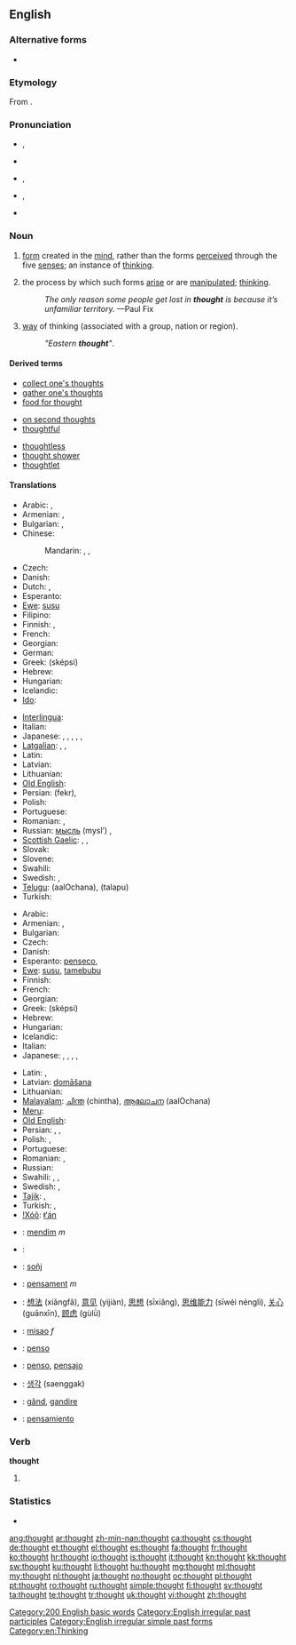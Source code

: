 ==English==

===Alternative forms===
* {{l|en|thowt}} {{qualifier|archaic}}

===Etymology===
From {{etyl|ang}} {{term|þoht|þōht|lang=ang|sc=unicode}}.

===Pronunciation===
* {{a|UK}} {{IPA|/θɔːt/}}, {{SAMPA|/TO:t/}}
* {{rhymes|ɔːt}}
* {{a|US}} {{IPA|/θɔt/}}, {{SAMPA|/TOt/}}
* {{a|cot-caught|Northern Cities Vowel Shift}} {{IPA|/θɑt/}}, {{SAMPA|/TAt/}}
* {{audio|en-us-thought.ogg|Audio (US)}}

===Noun===
{{wikipedia}}
{{en-noun}}

# [[form]] created in the [[mind]], rather than the forms [[perceived]] through the five [[sense]]s; an instance of [[think]]ing.
# {{uncountable}} the process by which such forms [[arise]] or are [[manipulated]]; [[think]]ing.
#: ''The only reason some people get lost in '''thought''' is because it’s unfamiliar territory.'' —Paul Fix
# [[way]] of thinking (associated with a group, nation or region).
#: ''"Eastern '''thought'''"''.

====Derived terms====
{{rel-top3|Terms derived from the noun "thought"}}
* [[collect one's thoughts]]
* [[gather one's thoughts]]
* [[food for thought]]
{{rel-mid3}}
* [[on second thoughts]]
* [[thoughtful]]
{{rel-mid3}}
* [[thoughtless]]
* [[thought shower]]
* [[thoughtlet]]
{{rel-bottom}}

====Translations====
{{trans-top|an idea}}
* Arabic: {{t|ar|فكر|m|tr=fikr|sc=Arab}}, {{t|ar|فكرة|f|tr=fíkra|sc=Arab}}
* Armenian: {{t-|hy|միտք|tr=mitk’}}, {{t|hy|գաղափար|tr=gaġap’ar}}
* Bulgarian: {{t+|bg|мисъл|f|tr=misl}}, {{t+|bg|идея|f|tr=ideja}}
* Chinese:
*: Mandarin: {{t|zh|思想|tr=sīxiǎng|sc=Hani}}, {{t|zh|思維|sc=Hani}}, {{t|zh|思维|tr=sīwéi|sc=Hani}}
* Czech: {{t-|cs|myšlenka|f}}
* Danish: {{t-|da|tanke|c}}
* Dutch: {{t+|nl|gedachte|f}}, {{t+|nl|idee|n}}
* Esperanto: {{t-|eo|penso|xs=Esperanto}}
* [[Ewe]]: [[susu]]
* Filipino: {{tø|fil|pag-iisip}}
* Finnish: {{t+|fi|ajatus}}, {{t+|fi|idea}}
* French: {{t+|fr|idée|f}}
* Georgian: {{t|ka|აზრი|sc=Geor}}
* German: {{t+|de|Gedanke|m}}
* Greek: {{t+|el|σκέψη|f}} (sképsi)
* Hebrew: {{t+|he|מחשבה|f|tr=makhshavá}}
* Hungarian: {{t+|hu|gondolat}}
* Icelandic: {{t+|is|hugmynd|f}}
* [[Ido]]: {{t+|io|penso|xs=Ido}}
{{trans-mid}}
* [[Interlingua]]: {{t|ia|pensata}}
* Italian: {{t+|it|idea|f}}
* Japanese: {{t-|ja|考え|tr=kangae}}, {{t+|ja|意見|tr=iken}}, {{t+|ja|考慮|tr=kōryo}}, {{t|ja|思考|tr=shikō}}, {{t|ja|思索|tr=shisaku}}, {{t+|ja|意図|tr=ito}}
* [[Latgalian]]: {{tø|ltg|guods|m}}, {{tø|ltg|dūms|m}}, {{tø|ltg|īguoda|f}}
* Latin: {{t|la|idea}}
* Latvian: {{t-|lv|doma|f|xs=Latvian}}
* Lithuanian: {{t+|lt|mintis|f|xs=Lithuanian}}
* [[Old English]]: {{t-|ang|gehygd|n|alt=ġehyġd|xs=Old English}}
* Persian: {{fa-Arab|[[فکر]]}} (fekr),  {{t|fa|ایده|xs=Persian}}
* Polish: {{t+|pl|myśl|f}}
* Portuguese: {{t+|pt|pensamento|m}}
* Romanian: {{t|ro|gând|n}}, {{t|ro|cuget|n}}
* Russian: [[мысль]] (mysl’) {{f}}, {{t|ru|мысль|f|tr=mysl’|sc=Cyrl}}
* [[Scottish Gaelic]]: {{t-|gd|beachd|m|xs=Scottish Gaelic}},  {{t-|gd|dùil|f|xs=Scottish Gaelic}}, {{t-|gd|smaoin|f|xs=Scottish Gaelic}}
* Slovak: {{t-|sk|myšlienka|f}}
* Slovene: {{t+|sl|misel|f}}
* Swahili: {{t+|sw|dhana|xs=Swahili}}
* Swedish: {{t+|sv|idé}}, {{t+|sv|tanke}}
* [[Telugu]]: {{t|te|ఆలోచన}} (aalOchana), {{t|te|తలపు}} (talapu)
* Turkish: {{t+|tr|düşünce}}
{{trans-bottom}}

{{trans-top|the state or condition of thinking}}
* Arabic: {{t|ar|فكر|f}}
* Armenian: {{t|hy|մտորում|tr=mtorum}}, {{t|hy|մտածմունք|tr=mtaçmunk’}}
* Bulgarian: {{t+|bg|размисъл|m|tr=razmisl}}
* Czech: {{t-|cs|myšlení|n}}
* Danish: {{t|da|tankevirksomhed|c}}
* Esperanto: [[penseco]], {{t|eo|pensado}}
* [[Ewe]]: [[susu]], [[tamebubu]]
* Finnish: {{t-|fi|ajattelu}}
* French: {{t+|fr|pensée|f}}
* Georgian: {{t|ka|ფიქრი|sc=Geor}}
* Greek: {{t+|el|σκέψη|f}} (sképsi)
* Hebrew: {{t-|he|מחשבות|tr=makhshavót}} {{f|p}}
* Hungarian: {{t+|hu|gondolkodás}}
* Icelandic: {{t+|is|hugsun|f}}
* Italian: {{t+|it|pensiero|m}}
* Japanese: {{t+|ja|考慮|tr=kōryo}}, {{t|ja|思考|tr=shikō}}, {{t|ja|思考力|tr=shikōryoku}}, {{t|ja|思索|tr=shisaku}}, {{t-|ja|考え|tr=kangae}}
{{trans-mid}}
* Latin: {{t|la|cogitatio|f}}, {{t|la|putatio|f}}
* Latvian: [[domāšana]] {{f}}
* Lithuanian: {{t+|lt|mąstymas|m|xs=Lithuanian}}
* [[Malayalam]]: [[ചിന്ത]] (chintha), [[ആലോചന]] (aalOchana)
* [[Meru]]: {{tø|mer|mathuganio}}
* [[Old English]]: {{t-|ang|gehygd|n|alt=ġehyġd|xs=Old English}}
* Persian: {{t+|fa|اندیشه|tr=andishe|xs=Persian}},  {{t|fa|فِکر|xs=Persian}},  {{t|fa|تفکر|xs=Persian}}
* Polish: {{t+|pl|myśl|f}}, {{t+|pl|pomysł|m}}
* Portuguese: {{t+|pt|pensamento|m}}
* Romanian: {{t|ro|gândire|f}}, {{t|ro|cugetare|f}}
* Russian: {{t|ru|мысль|f|tr=mysl’|sc=Cyrl}}
* Swahili: {{t+|sw|dhana|xs=Swahili}},  {{t+|sw|fikira|xs=Swahili}},  {{t+|sw|gezo|xs=Swahili}}
* Swedish: {{t+|sv|tanke}}, {{t+|sv|fundering}}
* [[Tajik]]: {{t|tg|фикр|sc=Cyrl|xs=Tajik}},  {{t|tg|тафаккур|sc=Cyrl|xs=Tajik}}
* Turkish: {{t|tr|düşünüş}},  {{t|tr|düşünme}}
* [[!Xóõ]]: [[ǂʻán]]
{{trans-bottom}}

{{checktrans-top}}
* {{ttbc|sq}}: [[mendim]] ''m''
* {{ttbc|ar}}: {{Arab|[[فكرة]]}} {{unicode|(fíkra)}} {{f}}
* {{ttbc|br}}: [[soñj]] {{m}}
* {{ttbc|ca}}: [[pensament]] ''m''
* {{ttbc|zh}}: [[想法]] (xiǎngfǎ), [[意见]] (yìjiàn), [[思想]] (sīxiǎng), [[思维能力]] (sīwéi nénglì), [[关心]] (guānxīn), [[顾虑]] (gùlǜ)
* {{ttbc|sh}}: [[misao]] ''f''
* {{ttbc|eo}}: [[penso]]
{{trans-mid}}
* {{ttbc|io}}: [[penso]], [[pensajo]]
* {{ttbc|ko}}: [[생각]] (saenggak)
* {{ttbc|ro}}: [[gând]], [[gandire]]
* {{ttbc|es}}: [[pensamiento]] {{m}}
{{trans-bottom}}

===Verb===
'''thought'''

# {{past of|think}}
<!--this belongs on the page for "think"====Translations====
{{trans-top|Simple past tense and past participle of think.}}
* Dutch: [[dacht]]
{{trans-bottom}}-->

===Statistics===
* {{rank|take|last|here|138|thought|found|people|still}}

[[Category:200 English basic words]]
[[Category:English irregular past participles]]
[[Category:English irregular simple past forms]]
[[Category:en:Thinking]]

[[ang:thought]]
[[ar:thought]]
[[zh-min-nan:thought]]
[[ca:thought]]
[[cs:thought]]
[[de:thought]]
[[et:thought]]
[[el:thought]]
[[es:thought]]
[[fa:thought]]
[[fr:thought]]
[[ko:thought]]
[[hr:thought]]
[[io:thought]]
[[is:thought]]
[[it:thought]]
[[kn:thought]]
[[kk:thought]]
[[sw:thought]]
[[ku:thought]]
[[li:thought]]
[[hu:thought]]
[[mg:thought]]
[[ml:thought]]
[[my:thought]]
[[nl:thought]]
[[ja:thought]]
[[no:thought]]
[[oc:thought]]
[[pl:thought]]
[[pt:thought]]
[[ro:thought]]
[[ru:thought]]
[[simple:thought]]
[[fi:thought]]
[[sv:thought]]
[[ta:thought]]
[[te:thought]]
[[tr:thought]]
[[uk:thought]]
[[vi:thought]]
[[zh:thought]]